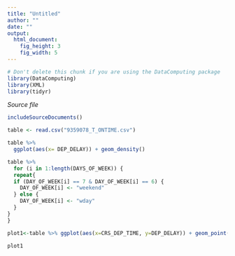 ```yaml
---
title: "Untitled"
author: ""
date: ""
output: 
  html_document:
    fig_height: 3
    fig_width: 5
---
```

<!-- Don't edit in between this line and the one below -->
```r
# Don't delete this chunk if you are using the DataComputing package
library(DataComputing)
library(XML)
library(tidyr)
```
*Source file* 
```r
includeSourceDocuments()
```
<!-- Don't edit the material above this line -->

```r
table <- read.csv("9359078_T_ONTIME.csv") 
```

```r
table %>% 
  ggplot(aes(x= DEP_DELAY)) + geom_density()
```


```r
table %>%  
  for (i in 1:length(DAYS_OF_WEEK)) {
  repeat{
  if (DAY_OF_WEEK[i] == 7 & DAY_OF_WEEK[i] == 6) {
    DAY_OF_WEEK[i] <- "weekend"
  } else {
    DAY_OF_WEEK[i] <- "wday"
  }
}
}
```



```r
plot1<-table %>% ggplot(aes(x=CRS_DEP_TIME, y=DEP_DELAY)) + geom_point(alpha = 0.5, color = "blue") + geom_smooth(size = 1, alpha = 0.5) + facet_wrap(~ DAY_OF_WEEK, nrow = 7) 

plot1
``` 




